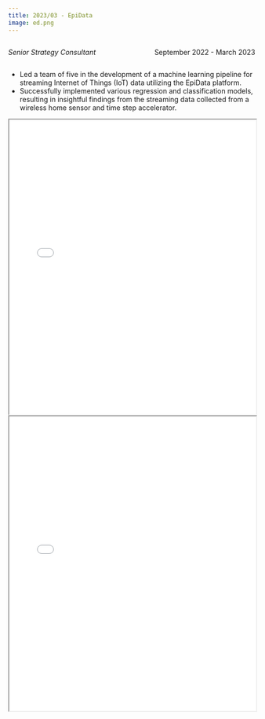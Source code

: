 ```yaml
---
title: 2023/03 - EpiData
image: ed.png
---
```


::: {style="overflow: hidden;"}
::: {style="float: left;"}
*Senior Strategy Consultant*
:::

::: {style="float: right;"}
September 2022 - March 2023
:::
:::

-   Led a team of five in the development of a machine learning pipeline for streaming Internet of Things (IoT) data utilizing the EpiData platform.
-   Successfully implemented various regression and classification models, resulting in insightful findings from the streaming data collected from a wireless home sensor and time step accelerator.

::: {#fig-RefCardR}
<iframe width="100%" height="600" src="EpiData F22 Demo Day Slides.pdf">

</iframe>
:::

::: {#fig-RefCardR}
<iframe width="100%" height="600" src="EpiData W23 Demo Day Slides.pdf">

</iframe>
:::
